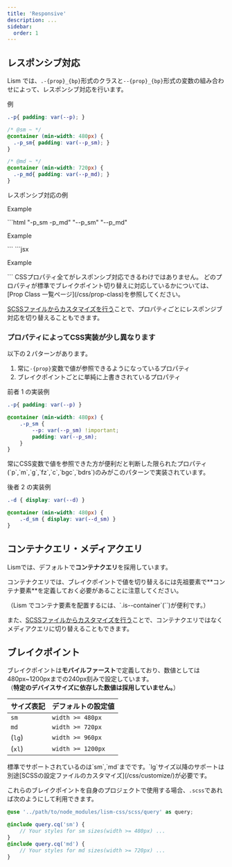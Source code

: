 ```yaml
---
title: 'Responsive'
description: ...
sidebar:
  order: 1
---
```



## レスポンシブ対応

Lism では、`.-{prop}_{bp}`形式のクラスと`--{prop}_{bp}`形式の変数の組み合わせによって、レスポンシブ対応を行います。


<PreviewTitle>例</PreviewTitle>
```css
.-p{ padding: var(--p); }

/* @sm ~ */
@container (min-width: 480px) {
  .-p_sm{ padding: var(--p_sm); }
}

/* @md ~ */
@container (min-width: 720px) {
  .-p_md{ padding: var(--p_md); }
}
```


<Preview>
	<PreviewTitle>レスポンシブ対応の例</PreviewTitle>
	<PreviewArea resize p='20'>
		<Lism p={[20, 30, 50]} bd>
			<p>Example</p>
		</Lism>
	</PreviewArea>
	<PreviewCode label="HTML" slot="tab">
		```html "-p_sm -p_md" "--p_sm" "--p_md"
		<div class="-p:20 -p_sm -p_md -bd" style="--p_sm:var(--s30);--p_md:var(--s50)">
			<p>Example</p>
		</div>
		```
	</PreviewCode>
	<PreviewCode label="JSX" slot="tab">
		```jsx
		<Lism p={[20, 30, 50]} bd>
			<p>Example</p>
		</Lism>
		```
	</PreviewCode>
</Preview>

<Callout type='warning'>
CSSプロパティ全てがレスポンシブ対応できるわけではありません。  
どのプロパティが標準でブレイクポイント切り替えに対応しているかについては、[Prop Class 一覧ページ](/css/prop-class)を参照してください。
</Callout>

[SCSSファイルからカスタマイズを行う](/css/customize/)ことで、プロパティごとにレスポンジブ対応を切り替えることもできます。

### プロパティによってCSS実装が少し異なります

以下の２パターンがあります。

1. 常に`-{prop}`変数で値が参照できるようになっているプロパティ
2. ブレイクポイントごとに単純に上書きされているプロパティ


<PreviewTitle>前者 1 の実装例</PreviewTitle>
```css
.-p{ padding: var(--p) }

@container (min-width: 480px) {
	.-p_sm {
		--p: var(--p_sm) !important;
		padding: var(--p_sm);
	}
}
```

<p class='-mbs:20'>常にCSS変数で値を参照できた方が便利だと判断した限られたプロパティ(`p`,`m`,`g`,`fz`,`c`,`bgc`,`bdrs`)のみがこのパターンで実装されています。</p>

<Spacer h='20'></Spacer>

<PreviewTitle>後者 2 の実装例</PreviewTitle>
```css
.-d { display: var(--d) }

@container (min-width: 480px) {
	.-d_sm { display: var(--d_sm) }
}
```





## コンテナクエリ・メディアクエリ

Lismでは、デフォルトで**コンテナクエリ**を採用しています。

<Callout type='warning'>
コンテナクエリでは、ブレイクポイントで値を切り替えるには先祖要素で**コンテナ要素**を定義しておく必要があることに注意してください。
</Callout>

<p class='-mbs:10'>（Lism でコンテナ要素を配置するには、`.is--container`(`<Container>`)が便利です。）</p>

また、[SCSSファイルからカスタマイズを行う](/css/customize/)ことで、コンテナクエリではなくメディアクエリに切り替えることもできます。


## ブレイクポイント

ブレイクポイントは**モバイルファースト**で定義しており、数値としては480px~1200pxまでの240px刻みで設定しています。  
（**特定のデバイスサイズに依存した数値は採用していません。**）

|サイズ表記|デフォルトの設定値|
|---|---|
|`sm`|`width >= 480px`|
|`md`|`width >= 720px`|
|(`lg`)|`width >= 960px`|
|(`xl`)|`width >= 1200px`|

<Callout type="info">
標準でサポートされているのは`sm`,`md`までです。`lg`サイズ以降のサポートは別途[SCSSの設定ファイルのカスタマイズ](/css/customize/)が必要です。
</Callout>


<Spacer h='20'></Spacer>

これらのブレイクポイントを自身のプロジェクトで使用する場合、`.scss`であれば次のようにして利用できます。

```scss
@use '../path/to/node_modules/lism-css/scss/query' as query;

@include query.cq('sm') {
	// Your styles for sm sizes(width >= 480px) ...
}
@include query.cq('md') {
	// Your styles for md sizes(width >= 720px) ...
}
```

